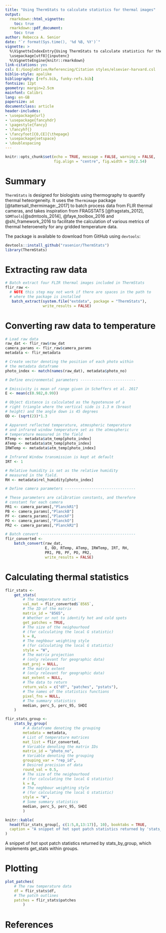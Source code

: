 ```yaml
---
title: "Using ThermStats to calculate statistics for thermal images"
output:
  rmarkdown::html_vignette:
    toc: true
  rmarkdown::pdf_document:
    toc: true
author: Rebecca A. Senior
date: "`r format(Sys.time(), '%d %B, %Y')`"
vignette: >
  %\VignetteIndexEntry{Using ThermStats to calculate statistics for thermal images}
  \usepackage[utf8]{inputenc}
  %\VignetteEngine{knitr::rmarkdown}
link-citations: yes
csl: E:/GoogleDrive/Referencing/Citation styles/elsevier-harvard.csl
biblio-style: apalike
bibliography: [refs.bib, funky-refs.bib]
fontsize: 12pt
geometry: margin=2.5cm
mainfont: Calibri
lang: en-GB
papersize: a4
documentclass: article
header-includes:
- \usepackage{url}
- \usepackage{fancyhdr}
- \pagestyle{fancy}
- \fancyhf{}
- \fancyfoot[CO,CE]{\thepage}
- \usepackage{setspace}
- \doublespacing
---
```


```r
knitr::opts_chunk$set(echo = TRUE, message = FALSE, warning = FALSE,
                      fig.align = "centre", fig.width = 10/2.54)
```

# Summary

`ThermStats` is designed for biologists using thermography to quantify thermal heteorgeneity. It uses the `Thermimage` package [@tattersall_thermimage:_2017] to batch process data from FLIR thermal cameras, and takes inspiration from FRAGSTATS [@fragstats_2012], `SDMTools`[@sdmtools_2014], @faye_toolbox_2016 and @shi_framework_2016 to facilitate the calculation of various metrics of thermal heteroeneity for any gridded temperature data.

The package is available to download from GitHub using `devtools`:

```r
devtools::install_github("rasenior/ThermStats")
library(ThermStats)
```

# Extracting raw data

```r
# Batch extract four FLIR thermal images included in ThermStats
flir_raw <-
  # NOTE this step may not work if there are spaces in the path to 
  # where the package is installed
   batch_extract(system.file("extdata", package = "ThermStats"),
                 write_results = FALSE)
```

# Converting raw data to temperature

```r
# Load raw data
raw_dat <- flir_raw$raw_dat
camera_params <- flir_raw$camera_params
metadata <- flir_metadata

# Create vector denoting the position of each photo within 
# the metadata dataframe
photo_index <- match(names(raw_dat), metadata$photo_no)

# Define environmental parameters -------------------------

# Emissivity is mean of range given in Scheffers et al. 2017
E <- mean(c(0.982,0.99))

# Object distance is calculated as the hypotenuse of a 
# right triangle where the vertical side is 1.3 m (breast 
# height) and the angle down is 45 degrees
OD <- (sqrt(2))*1.3

# Apparent reflected temperature, atmospheric temperature 
# and infrared window temperature set as the atmospheric 
# temperature measured in the field
RTemp <- metadata$atm_temp[photo_index]
ATemp <- metadata$atm_temp[photo_index]
IRWTemp <- metadata$atm_temp[photo_index]

# Infrared Window transmission is kept at default
IRT <- 1

# Relative humidity is set as the relative humidity 
# measured in the field.
RH <- metadata$rel_humidity[photo_index]

# Define camera parameters --------------------------------

# These parameters are calibration constants, and therefore 
# constant for each camera
PR1 <- camera_params[,"PlanckR1"]
PB <- camera_params[,"PlanckB"]
PF <- camera_params[,"PlanckF"]
PO <- camera_params[,"PlanckO"]
PR2 <- camera_params[,"PlanckR2"]

# Batch convert -------------------------------------------
flir_converted <-
    batch_convert(raw_dat,
                  E, OD, RTemp, ATemp, IRWTemp, IRT, RH,
                  PR1, PB, PF, PO, PR2,
                  write_results = FALSE)
```

# Calculating thermal statistics

```r
flir_stats <-
    get_stats(
        # The temperature matrix 
        val_mat = flir_converted$`8565`,
        # The ID of the matrix
        matrix_id = "8565",
        # Whether or not to identify hot and cold spots
        get_patches = TRUE,
        # The size of the neighourhood 
        # (for calculating the local G statistic)
        k = 8,
        # The neghbour weighting style 
        # (for calculating the local G statistic)
        style = "W",
        # The matrix projection
        # (only relevant for geographic data)
        mat_proj = NULL,
        # The matrix extent
        # (only relevant for geographic data)
        mat_extent = NULL,
        # The data to return
        return_vals = c("df", "patches", "pstats"),
        # The names of the statistics functions
        pixel_fns = NULL,
        # The summary statistics
        median, perc_5, perc_95, SHDI
    )
```

```r
flir_stats_group <-
    stats_by_group(
        # A dataframe denoting the grouping
        metadata = metadata,
        # List of temperature matrices
        mat_list = flir_converted,
        # Variable denoting the matrix IDs
        matrix_id = "photo_no",
        # Variable denoting the grouping
        grouping_var = "rep_id",
        # Desired precision of data
        round_val = 0.5,
        # The size of the neighourhood 
        # (for calculating the local G statistic)
        k = 8,
        # The neghbour weighting style 
        # (for calculating the local G statistic)
        style = "W",
        # Some summary statistics
        median, perc_5, perc_95, SHDI
        )
```



```r
knitr::kable(
  head(flir_stats_group[, c(1:5,8,13:17)], 10), booktabs = TRUE,
  caption = "A snippet of hot spot patch statistics returned by 'stats_by_group', which implements 'get_stats' within groups."
)
```

A snippet of hot spot patch statistics returned by stats_by_group, which implements get_stats within groups.

# Plotting

```r
plot_patches(
    # The raw temperature data
    df = flir_stats$df,
    # The patch outlines
    patches = flir_stats$patches
        )
```

# References










